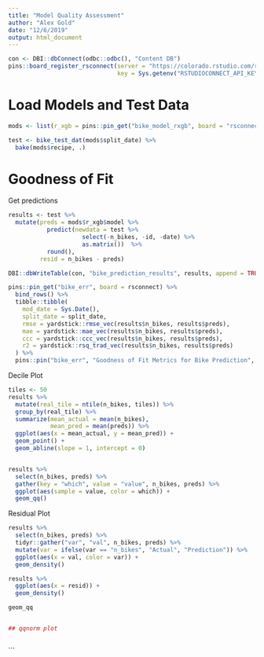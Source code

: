 ```yaml
---
title: "Model Quality Assessment"
author: "Alex Gold"
date: "12/6/2019"
output: html_document
---
```

```r
con <- DBI::dbConnect(odbc::odbc(), "Content DB")
pins::board_register_rsconnect(server = "https://colorado.rstudio.com/rsc",
                               key = Sys.getenv("RSTUDIOCONNECT_API_KEY"))
```

# Load Models and Test Data
```r
mods <- list(r_xgb = pins::pin_get("bike_model_rxgb", board = "rsconnect"))

test <- bike_test_dat(mods$split_date) %>%
  bake(mods$recipe, .) 
```

# Goodness of Fit
Get predictions
```r
results <- test %>% 
  mutate(preds = mods$r_xgb$model %>%
           predict(newdata = test %>%
                     select(-n_bikes, -id, -date) %>%
                     as.matrix())  %>%
           round(), 
         resid = n_bikes - preds) 

DBI::dbWriteTable(con, "bike_prediction_results", results, append = TRUE)
```

```r
pins::pin_get("bike_err", board = rsconnect) %>% 
  bind_rows() %>%
  tibble::tibble(
    mod_date = Sys.Date(), 
    split_date = split_date,
    rmse = yardstick::rmse_vec(results$n_bikes, results$preds), 
    mae = yardstick::mae_vec(results$n_bikes, results$preds), 
    ccc = yardstick::ccc_vec(results$n_bikes, results$preds), 
    r2 = yardstick::rsq_trad_vec(results$n_bikes, results$preds)
  ) %>%
  pins::pin("bike_err", "Goodness of Fit Metrics for Bike Prediction", board = "rsconnect")
```

Decile Plot
```r
tiles <- 50 
results %>%
  mutate(real_tile = ntile(n_bikes, tiles)) %>%
  group_by(real_tile) %>%
  summarize(mean_actual = mean(n_bikes), 
            mean_pred = mean(preds)) %>%
  ggplot(aes(x = mean_actual, y = mean_pred)) +
  geom_point() +
  geom_abline(slope = 1, intercept = 0)


results %>%
  select(n_bikes, preds) %>%
  gather(key = "which", value = "value", n_bikes, preds) %>%
  ggplot(aes(sample = value, color = which)) +
  geom_qq()
```

Residual Plot
```r
results %>%
  select(n_bikes, preds) %>%
  tidyr::gather("var", "val", n_bikes, preds) %>%
  mutate(var = ifelse(var == "n_bikes", "Actual", "Prediction")) %>%
  ggplot(aes(x = val, color = var)) +
  geom_density()

results %>% 
  ggplot(aes(x = resid)) +
  geom_density() 

geom_qq


## qqnorm plot
```

```r

```

```

